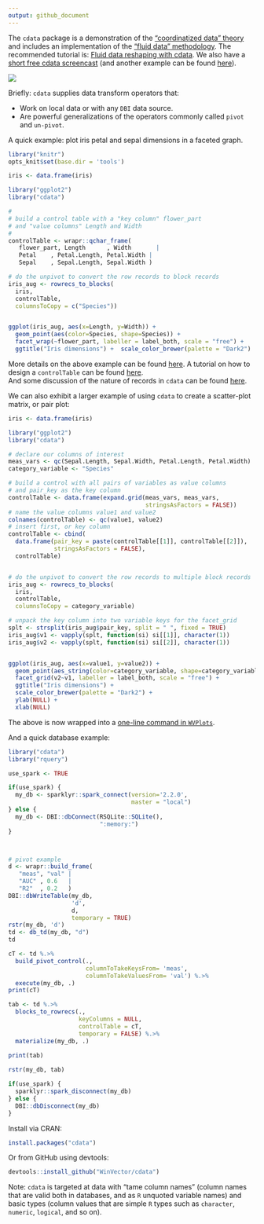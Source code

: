 ```yaml
---
output: github_document
---
```


<!-- README.md is generated from README.Rmd. Please edit that file -->



The `cdata` package is a demonstration of the ["coordinatized data" theory](http://winvector.github.io/FluidData/RowsAndColumns.html) and includes an implementation of the ["fluid data" methodology](http://winvector.github.io/FluidData/FluidData.html).   The recommended tutorial is: [Fluid data reshaping with cdata](http://winvector.github.io/FluidData/FluidDataReshapingWithCdata.html). We also have a [short free cdata screencast](https://youtu.be/4cYbP3kbc0k) (and another example can be found [here](http://winvector.github.io/FluidData/DataWranglingAtScale.html)).

![](https://raw.githubusercontent.com/WinVector/cdata/master/tools/cdata.png)

Briefly: `cdata` supplies data transform operators that:

 * Work on local data or with any `DBI` data source.
 * Are powerful generalizations of the operators commonly called `pivot` and `un-pivot`.

A quick example: plot iris petal and sepal dimensions in a faceted graph.

```r
library("knitr")
opts_knit$set(base.dir = 'tools')
```

```r

iris <- data.frame(iris)

library("ggplot2")
library("cdata")

#
# build a control table with a "key column" flower_part
# and "value columns" Length and Width
#
controlTable <- wrapr::qchar_frame(
   flower_part, Length      , Width       |
   Petal    , Petal.Length, Petal.Width |
   Sepal    , Sepal.Length, Sepal.Width )

# do the unpivot to convert the row records to block records
iris_aug <- rowrecs_to_blocks(
  iris,
  controlTable,
  columnsToCopy = c("Species"))


ggplot(iris_aug, aes(x=Length, y=Width)) +
  geom_point(aes(color=Species, shape=Species)) + 
  facet_wrap(~flower_part, labeller = label_both, scale = "free") +
  ggtitle("Iris dimensions") +  scale_color_brewer(palette = "Dark2")

```

More details on the above example can be found [here](http://www.win-vector.com/blog/2018/10/faceted-graphs-with-cdata-and-ggplot2/). 
A tutorial on how to design a `controlTable` can be found [here](https://winvector.github.io/cdata/articles/design.html).  
And some discussion of the nature of records in `cdata` can be found [here](https://winvector.github.io/cdata/articles/blocksrecs.html).


We can also exhibit a larger example of using `cdata` to create a scatter-plot matrix, or pair plot:

```r

iris <- data.frame(iris)

library("ggplot2")
library("cdata")

# declare our columns of interest
meas_vars <- qc(Sepal.Length, Sepal.Width, Petal.Length, Petal.Width)
category_variable <- "Species"

# build a control with all pairs of variables as value columns
# and pair_key as the key column
controlTable <- data.frame(expand.grid(meas_vars, meas_vars, 
                                       stringsAsFactors = FALSE))
# name the value columns value1 and value2
colnames(controlTable) <- qc(value1, value2)
# insert first, or key column
controlTable <- cbind(
  data.frame(pair_key = paste(controlTable[[1]], controlTable[[2]]),
             stringsAsFactors = FALSE),
  controlTable)


# do the unpivot to convert the row records to multiple block records
iris_aug <- rowrecs_to_blocks(
  iris,
  controlTable,
  columnsToCopy = category_variable)

# unpack the key column into two variable keys for the facet_grid
splt <- strsplit(iris_aug$pair_key, split = " ", fixed = TRUE)
iris_aug$v1 <- vapply(splt, function(si) si[[1]], character(1))
iris_aug$v2 <- vapply(splt, function(si) si[[2]], character(1))


ggplot(iris_aug, aes(x=value1, y=value2)) +
  geom_point(aes_string(color=category_variable, shape=category_variable)) + 
  facet_grid(v2~v1, labeller = label_both, scale = "free") +
  ggtitle("Iris dimensions") +
  scale_color_brewer(palette = "Dark2") +
  ylab(NULL) + 
  xlab(NULL)
```


The above is now wrapped into a [one-line command in `WVPlots`](https://winvector.github.io/WVPlots/reference/PairPlot.html).

And a quick database example:

```r
library("cdata")
library("rquery")

use_spark <- TRUE

if(use_spark) {
  my_db <- sparklyr::spark_connect(version='2.2.0', 
                                   master = "local")
} else {
  my_db <- DBI::dbConnect(RSQLite::SQLite(),
                          ":memory:")
}



# pivot example
d <- wrapr::build_frame(
   "meas", "val" |
   "AUC" , 0.6   |
   "R2"  , 0.2   )
DBI::dbWriteTable(my_db,
                  'd',
                  d,
                  temporary = TRUE)
rstr(my_db, 'd')
td <- db_td(my_db, "d")
td

cT <- td %.>%
  build_pivot_control(.,
                      columnToTakeKeysFrom= 'meas',
                      columnToTakeValuesFrom= 'val') %.>%
  execute(my_db, .)
print(cT)

tab <- td %.>%
  blocks_to_rowrecs(.,
                    keyColumns = NULL,
                    controlTable = cT,
                    temporary = FALSE) %.>%
  materialize(my_db, .)

print(tab)
  
rstr(my_db, tab)

if(use_spark) {
  sparklyr::spark_disconnect(my_db)
} else {
  DBI::dbDisconnect(my_db)
}


```

Install via CRAN:

```r
install.packages("cdata")
```

Or from GitHub using devtools:

```r
devtools::install_github("WinVector/cdata")
```

Note: `cdata` is targeted at data with "tame column names" (column names that are valid both in databases, and as `R` unquoted variable names) and basic types (column values that are simple `R` types such as `character`, `numeric`, `logical`, and so on). 


